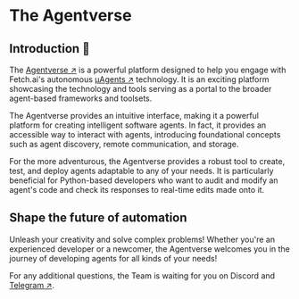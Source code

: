 # The Agentverse

## Introduction 🚀

The [Agentverse ↗️](https://agentverse.ai/) is a powerful platform designed to help you engage with Fetch.ai's autonomous [μAgents ↗️](/concepts/agents/agents.md) technology. It is an exciting platform showcasing the technology and tools serving as a portal to the broader agent-based frameworks and toolsets.

The Agentverse provides an intuitive interface, making it a powerful platform for creating intelligent software agents. In fact, it  provides an accessible way to interact with agents, introducing foundational concepts such as agent discovery, remote communication, and storage.

For the more adventurous, the Agentverse provides a robust tool to create, test, and deploy agents adaptable to any of your needs. It is particularly beneficial for Python-based developers who want to audit and modify an agent's code and check its responses to real-time edits made onto it.

## Shape the future of automation

Unleash your creativity and solve complex problems! Whether you're an experienced developer or a newcomer, the Agentverse welcomes you in the journey of developing agents for all kinds of your needs!

For any additional questions, the Team is waiting for you on Discord and [Telegram ↗️](https://t.me/fetch_ai).
